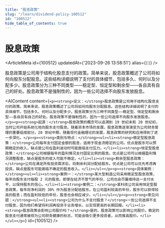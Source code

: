 ```yaml
---
title: "股息政策"
slug: "/learn/dividend-policy-100512"
id: "100512"
hide_table_of_contents: true
---
```



# 股息政策

<ArticleMeta id={100512} updatedAt={'2023-09-26 13:58:51'} alias={`[]`} />
<div className='border-solid border-b border-t-0 my-4 border-[var(--ifm-color-gray-300)]' />

股息政策是公司用于结构化股息支付的政策。简单来说，股息政策概述了公司将如何向股东分配股息。这些结构详细说明了支付的具体细节，包括多久、何时以及分配多少。股息政策分为三种不同类型——稳定型、恒定型和剩余型——各自具有自己的好处。股息政策不是强制性的，因为一些公司选择不向股东发放股息。

<AIContent content={`<p><strong>定义：</strong>股息政策是公司用于结构化股息支付的政策。简单来说，股息政策概述了公司将如何向股东分配股息。这些结构详细说明了支付的具体细节，包括多久、何时以及分配多少。股息政策分为三种不同类型——稳定型、恒定型和剩余型——各自具有自己的好处。股息政策不是强制性的，因为一些公司选择不向股东发放股息。</p><p><strong>起源：</strong>股息政策的概念可以追溯到 19 世纪末和 20 世纪初，当时公司开始系统化地向股东支付股息。随着资本市场的发展，股息政策逐渐演变为公司财务管理的重要组成部分。20 世纪中期，随着现代金融理论的发展，股息政策的研究和应用得到了进一步深化。</p><p><strong>类别与特点：</strong><ul><li><strong>稳定型股息政策：</strong>公司每年支付固定金额的股息，适用于现金流稳定的公司。优点是股东可以预期稳定的收入，缺点是公司在盈利波动时可能面临支付压力。</li><li><strong>恒定型股息政策：</strong>公司根据每年的盈利情况支付固定比例的股息。优点是公司可以根据盈利情况调整股息，缺点是股东的收入可能不稳定。</li><li><strong>剩余型股息政策：</strong>公司在满足所有投资需求后，将剩余利润分配给股东。优点是公司可以优先考虑再投资，缺点是股东可能面临不确定的股息收入。</li></ul></p><p><strong>具体案例：</strong><ul><li><strong>案例一：</strong>某大型制造公司采用稳定型股息政策，每年向股东支付每股 2 元的股息。即使在经济不景气的年份，公司也会尽量维持这一支付水平，以保持股东的信心。</li><li><strong>案例二：</strong>某科技公司采用恒定型股息政策，每年将净利润的 30% 作为股息分配给股东。在公司盈利较高的年份，股东可以获得较高的股息；而在盈利较低的年份，股息也会相应减少。</li></ul></p><p><strong>常见问题：</strong><ul><li><strong>公司为什么不支付股息？</strong>一些公司选择不支付股息，因为他们希望将利润再投资于业务增长，以实现更高的长期回报。</li><li><strong>股息政策会影响公司股价吗？</strong>是的，股息政策可以影响公司股价。稳定的股息支付通常被视为公司财务健康的标志，可能会吸引更多投资者，从而推高股价。</li></ul></p>`} id={100512} />
